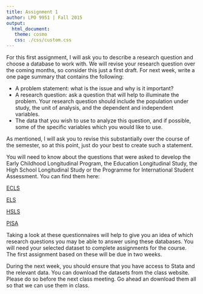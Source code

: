 ```yaml
---
title: Assignment 1
author: LPO 9951 | Fall 2015
output: 
  html_document:
   theme: cosmo
   css: ./css/custom.css
---
```


For this first assignment, I will ask you to describe a research
question and choose a database to work with. We will revise your
research question over the coming months, so consider this just a
first draft. For next week, write a one page summary that contains the
following: 

* A problem statement: what is the issue and why is it important?
* A research question: ask a question that will help to illuminate the
      problem. Your research question should include the population
      under study, the unit of analysis, and the dependent and
      independent variables.
* The data that you wish to use to analyze this question, and if
      possible, some of the specific variables which you would like to
      use.

As mentioned, I will ask you to revise this substantially over the
course of the semester, so at this point, just do your best to create
such a statement.

You will need to know about the questions that were asked to develop
the Early Childhood Longitudinal Program, the Education Longitudinal
Study, the High School Longitudinal Study or the Programme for
International Student Assessment. You can find them here:   

[ECLS](http://nces.ed.gov/ecls/kinderinstruments.asp)  

[ELS](http://nces.ed.gov/surveys/els2002/questionnaires.asp)  

[HSLS](http://nces.ed.gov/surveys/hsls09/questionnaires.asp)  

[PISA](http://pisa2012.acer.edu.au/downloads.php)  

Taking a look at these questionnaires will help to give you an idea of
which research questions you may be able to answer using these
databases. You will need your selected dataset to complete assignments
for the course. The first assignment based on these will be due in two
weeks.  

During the next week, you should ensure that you have access to
Stata and the relevant data. You can download the datasets from the
class website. Please do so before the next class meeting. Go ahead an
download them all so that we can use them in class.

<br>
